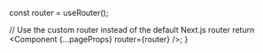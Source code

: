  const router = useRouter();

  // Use the custom router instead of the default Next.js router
  return <Component {...pageProps} router={router} />;
}
